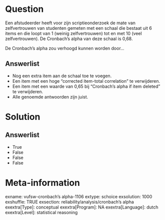 Question
========
Een afstudeerder heeft voor zijn scriptieonderzoek de mate van
zelfvertrouwen van studenten gemeten met een schaal die bestaat uit 6
items en die loopt van 1 (weinig zelfvertrouwen) tot en met 10 (veel
zelfvertrouwen). De Cronbach’s alpha van deze schaal is 0,68.  
  
  
De Cronbach’s alpha zou verhoogd kunnen worden door...

Answerlist
----------
* Nog een extra item aan de schaal toe te voegen.
* Een item met een hoge “corrected item-total correlation” te verwijderen.
* Een item met een waarde van 0,65 bij “Cronbach’s alpha if item deleted”
  te verwijderen.
* Alle genoemde antwoorden zijn juist.

Solution
========










Answerlist
----------
* True
* False
* False
* False

Meta-information
================
exname: vufsw-cronbach's alpha-1106
extype: schoice
exsolution: 1000
exshuffle: TRUE
exsection: reliability/analysis/cronbach's alpha
exextra[Type]: conceptual
exextra[Program]: NA
exextra[Language]: dutch
exextra[Level]: statistical reasoning

